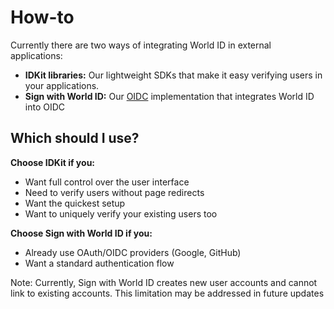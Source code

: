 # How-to

Currently there are two ways of integrating World ID in external applications:

- **IDKit libraries:** Our lightweight SDKs that make it easy verifying users in your applications.
- **Sign with World ID:** Our [OIDC](https://openid.net/developers/how-connect-works/) implementation that integrates World ID into OIDC

## Which should I use?

**Choose IDKit if you:**

- Want full control over the user interface
- Need to verify users without page redirects
- Want the quickest setup
- Want to uniquely verify your existing users too

**Choose Sign with World ID if you:**

- Already use OAuth/OIDC providers (Google, GitHub)
- Want a standard authentication flow

<Info>
Note: Currently, Sign with World ID creates new user accounts and cannot link to existing accounts. This limitation may be addressed in future updates
</Info>